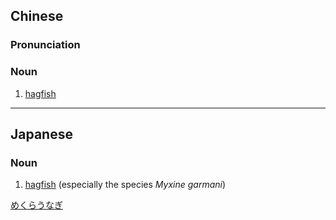 {{also|盲鳗}}
==Chinese==
{{zh-forms|s=盲鳗}}

===Pronunciation===
{{zh-pron
|m=mángmán
|c=maang4 maan4
|cat=n
}}

===Noun===
{{zh-noun}}

# [[hagfish]]

----

==Japanese==
{{ja-kanjitab|めくら|うなぎ|yomi=k}}

===Noun===
{{ja-noun|めくらうなぎ}}
# [[hagfish]] (especially the species ''Myxine garmani'')

[[Category:ja:Fish|めくらうなぎ]]